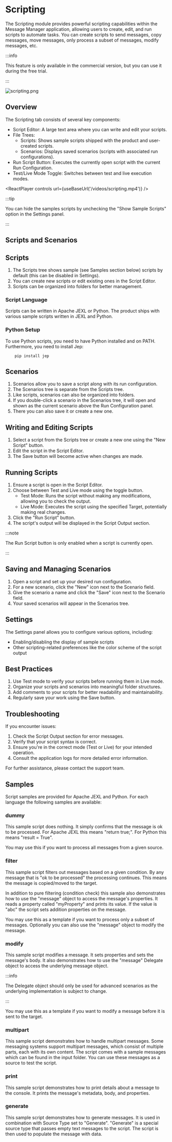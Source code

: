 
# Scripting

The Scripting module provides powerful scripting capabilities within the Message Manager application, allowing users to create, edit, and run scripts to automate tasks.
You can create scripts to send messages, copy messages, move messages, only process a subset of messages, modify messages, etc.

:::info

This feature is only available in the commercial version, but you can use it during the free trial.

:::


![scripting.png](assets%2Fscripting.png)

## Overview

The Scripting tab consists of several key components:

- Script Editor: A large text area where you can write and edit your scripts.
- File Trees:
    - Scripts: Shows sample scripts shipped with the product and user-created scripts.
    - Scenarios: Displays saved scenarios (scripts with associated run configurations).
- Run Script Button: Executes the currently open script with the current Run Configuration.
- Test/Live Mode Toggle: Switches between test and live execution modes.

<ReactPlayer controls url={useBaseUrl('/videos/scripting.mp4')} />


:::tip

You can hide the samples scripts by unchecking the "Show Sample Scripts" option in the Settings panel.

:::

## Scripts and Scenarios

## Scripts

1. The Scripts tree shows sample (see Samples section below) scripts by default (this can be disabled in Settings).
2. You can create new scripts or edit existing ones in the Script Editor.
3. Scripts can be organized into folders for better management.

### Script Language

Scripts can be written in Apache JEXL or Python.
The product ships with various sample scripts written in JEXL and Python.


### Python Setup

To use Python scripts, you need to have Python installed and on PATH.
Furthermore, you need to install Jep: 

```shell
    pip install jep
```

## Scenarios

1. Scenarios allow you to save a script along with its run configuration.
2. The Scenarios tree is separate from the Scripts tree.
3. Like scripts, scenarios can also be organized into folders.
4. If you double-click a scenario in the Scenarios tree, it will open and shown as the current scenario above the Run Configuration panel.
5. There you can also save it or create a new one.

## Writing and Editing Scripts

1. Select a script from the Scripts tree or create a new one using the "New Script" button.
2. Edit the script in the Script Editor.
3. The Save button will become active when changes are made.

## Running Scripts

1. Ensure a script is open in the Script Editor.
2. Choose between Test and Live mode using the toggle button.
    - Test Mode: Runs the script without making any modifications, allowing you to check the output.
    - Live Mode: Executes the script using the specified Target, potentially making real changes.
3. Click the "Run Script" button.
4. The script's output will be displayed in the Script Output section.

:::note

The Run Script button is only enabled when a script is currently open.

:::

## Saving and Managing Scenarios

1. Open a script and set up your desired run configuration.
2. For a new scenario, click the "New" icon next to the Scenario field.
3. Give the scenario a name and click the "Save" icon next to the Scenario field.
4. Your saved scenarios will appear in the Scenarios tree.


## Settings

The Settings panel allows you to configure various options, including:

- Enabling/disabling the display of sample scripts
- Other scripting-related preferences like the color scheme of the script output

## Best Practices

1. Use Test mode to verify your scripts before running them in Live mode.
2. Organize your scripts and scenarios into meaningful folder structures.
3. Add comments to your scripts for better readability and maintainability.
4. Regularly save your work using the Save button.

## Troubleshooting

If you encounter issues:

1. Check the Script Output section for error messages.
2. Verify that your script syntax is correct.
3. Ensure you're in the correct mode (Test or Live) for your intended operation.
4. Consult the application logs for more detailed error information.

For further assistance, please contact the support team.

## Samples

Script samples are provided for Apache JEXL and Python.
For each language the following samples are available:

### dummy

This sample script does nothing. It simply confirms that the message is ok to be processed.
For Apache JEXL this means "return true;".
For Python this means "result = True".

You may use this if you want to process all messages from a given source.

### filter

This sample script filters out messages based on a given condition.
By any message that is "ok to be processed" the processing continues.
This means the message is copied/moved to the target. 

In addition to pure filtering (condition check) this sample also demonstrates how to use the "message" object to access the message's properties.
It reads a property called "myProperty" and prints its value.
If the value is "abc" the script sets addition properties on the message.

You may use this as a template if you want to process only a subset of messages.
Optionally you can also use the "message" object to modify the message.

### modify

This sample script modifies a message. It sets properties and sets the message's body.
It also demonstrates how to use the "message" Delegate object to access the underlying message object.

:::info

The Delegate object should only be used for advanced scenarios as the underlying implementation is subject to change.

:::

You may use this as a template if you want to modify a message before it is sent to the target.

### multipart

This sample script demonstrates how to handle multipart messages. 
Some messaging systems support multipart messages, which consist of multiple parts, each with its own content.
The script comes with a sample messages which can be found in the input folder.
You can use these messages as a source to test the script.

### print

This sample script demonstrates how to print details about a message to the console.
It prints the message's metadata, body, and properties.

### generate

This sample script demonstrates how to generate messages. 
It is used in combination with Source Type set to "Generate".
"Generate" is a special source type that passes empty text messages to the script.
The script is then used to populate the message with data.

